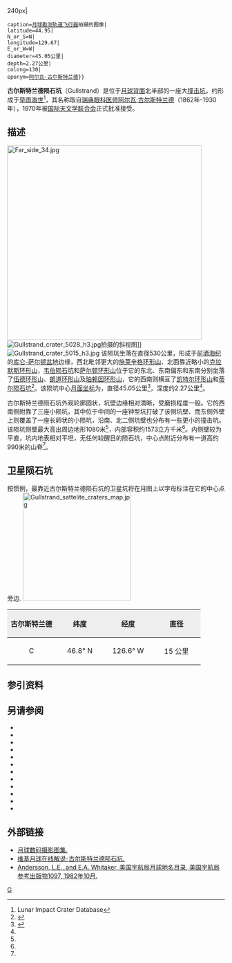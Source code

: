 {{lunar crater data|
 image=Gullstrand crater LROC.jpg{{!}}240px|
 caption=[[月球勘测轨道飞行器|月球勘测轨道飞行器]]拍摄的图像|
 latitude=44.95|
 N_or_S=N|
 longitude=129.67|
 E_or_W=W|
 diameter=45.05公里|
 depth=2.27公里|
 colong=130|
 eponym=[[阿尔瓦·古尔斯特兰德|阿尔瓦·古尔斯特兰德]]}}

'''古尔斯特兰德陨石坑'''（Gullstrand）是位于[[月球背面|月球背面]]北半部的一座大[[撞击坑|撞击坑]]，约形成于[[早雨海世|早雨海世]]<ref name=LICD>Lunar Impact Crater Database</ref>，其名称取自[[瑞典|瑞典]][[眼科|眼科]][[医师|医师]][[阿尔瓦·古尔斯特兰德|阿尔瓦·古尔斯特兰德]]（1862年-1930年），1970年被[[国际天文学联合会|国际天文学联合会]]正式批准接受。

==描述==
[[Image:Far_side_34.jpg|450px]] 
[[Image:Gullstrand_crater_5028_h3.jpg|thumb]]拍摄的斜视图]]
[[Image:Gullstrand_crater_5015_h3.jpg|thumb]] 
该陨坑坐落在直径530公里，形成于[[前酒海纪|前酒海纪]]的[[库仑-萨尔顿盆地|库仑-萨尔顿盆地]]边缘，西北毗邻更大的[[施莱辛格环形山|施莱辛格环形山]]、北面靠近略小的[[克拉默斯环形山|克拉默斯环形山]]，[[韦伯陨石坑|韦伯陨石坑]]和[[萨尔顿环形山|萨尔顿环形山]]位于它的东北、东南偏东和东南分别坐落了[[伍德环形山|伍德环形山]]、[[朗道环形山|朗道环形山]]及[[珀赖因环形山|珀赖因环形山]]，它的西南则横亘了[[凯特尔环形山|凯特尔环形山]]和[[蒂尔陨石坑|蒂尔陨石坑]]<ref>{{Cite web |url=http://planetarynames.wr.usgs.gov/images/Lunar/lac_35_lo.pdf |title=Crater Gullstrand on the map LAC-35. |accessdate=2017-03-12 |archive-date=2020-08-14 |archive-url=https://web.archive.org/web/20200814201506/https://planetarynames.wr.usgs.gov/images/Lunar/lac_35_lo.pdf |dead-url=no }}</ref>。该陨坑中心[[月面坐标|月面坐标]]为{{Coord|44.95|N|129.67|W|globe:Moon|nogoogle=1|noosm=1}}，直径45.05公里<ref name="IAU">{{Cite web |url=http://planetarynames.wr.usgs.gov/Feature/2280 |title=Directory of the International Astronomical Union |access-date=2017-03-12 |archive-date=2020-06-28 |archive-url=https://web.archive.org/web/20200628131253/https://planetarynames.wr.usgs.gov/Feature/2280 |dead-url=no }}</ref>，深度约2.27公里<ref name="LICD"/>。

古尔斯特兰德陨石坑外观轮廓圆状，坑壁边缘相对清晰，受磨损程度一般。它的西南侧附靠了三座小陨坑，其中位于中间的一座钟型坑打破了该侧坑壁、而东侧外壁上则覆盖了一座长卵状的小陨坑，沿南、北二侧坑壁也分布有一些更小的撞击坑。该陨坑侧壁最大高出周边地形1080米<ref name="LICD"/>，内部容积约1573立方千米<ref name="LICD"/>。内侧壁较为平直，坑内地表相对平坦，无任何较醒目的陨石坑，中心点附近分布有一道高约990米的山脊<ref name="LICD"/>。

==卫星陨石坑==
按惯例，最靠近古尔斯特兰德陨石坑的卫星坑将在月图上以字母标注在它的中心点旁边.
[[Image:Gullstrand_sattelite_craters_map.jpg|250px]]

{| class="wikitable"
!width="25%" style="background:#eeeeee;" |古尔斯特兰德 
!width="25%" style="background:#eeeeee;" |纬度
!width="25%" style="background:#eeeeee;" |经度
!width="25%" style="background:#eeeeee;" |直径
|-
|align="center"|C
|align="center"|46.8° N
|align="center"|126.6° W
|align="center"|15 公里
|}{{clear}}
==参引资料==
{{Reflist}}

==另请参阅==
{{refbegin}}
* {{cite book
  | last1 = Andersson
  | first1 = L. E.
  | last2 = Whitaker
  | first2 = E. A.
  | authorlink2 = Ewen Whitaker
  | date = 1982
  | title = [[NASA|NASA]] Catalogue of Lunar Nomenclature
  | publisher = NASA RP-1097
  | ref = harv
  }}
* {{cite web
  | last = Blue
  | first = Jennifer
  | date = July 25, 2007
  | title = Gazetteer of Planetary Nomenclature
  | publisher = [[United_States_Geological_Survey|USGS]]
  | url = http://planetarynames.wr.usgs.gov/
  | accessdate = 2007-08-05
  | ref = harv
  | archive-date = 2018-12-25
  | archive-url = https://web.archive.org/web/20181225170157/https://planetarynames.wr.usgs.gov/
  | dead-url = no
  }}
* {{cite book
  | last1 = Bussey
  | first1 = B.
  | authorlink1 = Ben Bussey
  | last2 = Spudis
  | first2 = P.
  | authorlink2 = Paul Spudis
  | date = 2004
  | title = The Clementine Atlas of the Moon
  | publisher = Cambridge University Press
  | location = New York
  | isbn = 978-0-521-81528-4
  | ref = harv
  }}
* {{cite book
  | last1 = Cocks
  | first1 = Elijah E.
  | last2 = Cocks
  | first2 = Josiah C.
  | date = 1995
  | title = Who's Who on the Moon: A Biographical Dictionary of Lunar Nomenclature
  | url = https://archive.org/details/isbn_9780936389271
  | publisher = Tudor Publishers
  | isbn = 978-0-936389-27-1
  | ref = harv
  }}
* {{cite web
  | last = McDowell
  | first = Jonathan
  | date = July 15, 2007
  | url = http://host.planet4589.org/astro/lunar/
  | title = Lunar Nomenclature
  | publisher = Jonathan's Space Report
  | accessdate = 2007-10-24
  | ref = harv
  | archive-date = 2018-12-25
  | archive-url = https://web.archive.org/web/20181225170156/http://host.planet4589.org/astro/lunar/
  | dead-url = no
  }}
* {{cite journal| last1 = Menzel| first1 = D. H.| last2 = Minnaert| first2 = M.| last3 = Levin| first3 = B.| last4 = Dollfus| first4 = A.| last5 = Bell| first5 = B.| title = Report on Lunar Nomenclature by the Working Group of Commission 17 of the IAU| doi = 10.1007/BF00171763| journal = Space Science Reviews| volume = 12| issue = 2| pages = 136–186| date = 1971| bibcode = 1971SSRv...12..136M| ref = harv}}
* {{cite book
  | first = Patrick
  | last = Moore
  | authorlink = Patrick Moore
  | date = 2001
  | title = On the Moon
  | url = https://archive.org/details/patrickmooreonmo00patr
  | publisher = Sterling Publishing Co.
  | isbn = 978-0-304-35469-6
  | ref = harv
  }}
* {{cite book
  | first = Fred W.
  | last = Price
  | date = 1988
  | title = The Moon Observer's Handbook
  | publisher = Cambridge University Press
  | isbn = 978-0-521-33500-3
  | ref = harv
  }}
* {{cite book
  | last = Rükl
  | first = Antonín
  | authorlink = Antonín Rükl
  | date = 1990
  | title = Atlas of the Moon
  | publisher = Kalmbach Books
  | isbn = 978-0-913135-17-4
  | ref = harv
  }}
* {{cite book
  | last = Webb
  | first = Rev. T. W.
  | authorlink = Thomas William Webb
  | date = 1962
  | title = Celestial Objects for Common Telescopes
  | url = https://archive.org/details/celestialobjects00webb
  | edition = 6th revised
  | publisher = Dover
  | isbn = 978-0-486-20917-3
  | ref = harv
  }}
* {{cite book
  | first = Ewen A.
  | last = Whitaker
  | authorlink = Ewen Whitaker
  | date = 1999
  | title = Mapping and Naming the Moon
  | publisher = Cambridge University Press
  | isbn = 978-0-521-62248-6
  | ref = harv
  }}
* {{cite book
  | first = Peter T.
  | last = Wlasuk
  | date = 2000
  | title = Observing the Moon
  | publisher = Springer
  | isbn = 978-1-85233-193-1
  | ref = harv
 }}
{{refend}}

==外部链接==
*[http://www.lpi.usra.edu/resources/lunar_orbiter/bin/srch_nam.shtml?Gullstrand%7C0 月球数码摄影图集.] {{Wayback|url=http://www.lpi.usra.edu/resources/lunar_orbiter/bin/srch_nam.shtml?Gullstrand%7C0 |date=20201127015807 }}
*[http://the-moon.wikispaces.com/Gullstrand 维基月球在线解说-古尔斯特兰德陨石坑.]{{Wayback|url=http://the-moon.wikispaces.com/Gullstrand |date=20180530145627 }}
*[http://planet4589.org/astro/lunar/RP-1097.pdf Andersson, L.E., and E.A. Whitaker, 美国宇航局月球地名目录, 美国宇航局参考出版物1097, 1982年10月.]{{Wayback|url=http://planet4589.org/astro/lunar/RP-1097.pdf |date=20141006125838 }}

[[Category:月球环形山|G]]
{{月球環形山 (G-K)}}